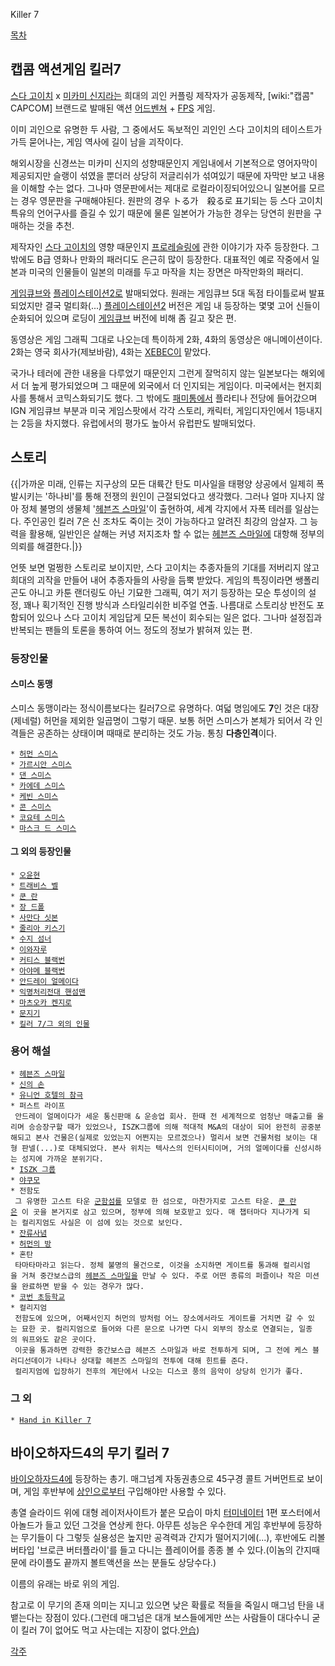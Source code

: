 Killer 7

[[목차]]

== 캡콤 액션게임 킬러7 ==
[[스다 고이치]] x [[미카미 신지]]라는 희대의 괴인 커플링 제작자가 공동제작, [wiki:"캡콤" CAPCOM] 브랜드로 발매된 액션 [[어드벤쳐]] + [[FPS]] 게임.

이미 괴인으로 유명한 두 사람, 그 중에서도 독보적인 괴인인 스다 고이치의 테이스트가 가득 묻어나는, 게임 역사에 길이 남을 괴작이다.

해외시장을 신경쓰는 미카미 신지의 성향때문인지 게임내에서 기본적으로 영어자막이 제공되지만 슬랭이 섞였을 뿐더러 상당히 저글리쉬가 섞여있기 때문에 자막만 보고 내용을 이해할 수는 없다. 그나마 영문판에서는 제대로 로컬라이징되어있으니 일본어를 모르는 경우 영문판을 구매해야된다. 원판의 경우 トる가　殺る로 표기되는 등 스다 고이치 특유의 언어구사를 즐길 수 있기 때문에 물론 일본어가 가능한 경우는 당연히 원판을 구매하는 것을 추천.

제작자인 [[스다 고이치]]의 영향 때문인지 [[프로레슬링]]에 관한 이야기가 자주 등장한다. 그 밖에도 B급 영화나 만화의 패러디도 은근히 많이 등장한다. 대표적인 예로 작중에서 일본과 미국의 인물들이 일본의 미래를 두고 마작을 치는 장면은 마작만화의 패러디.

[[게임큐브]]와 [[플레이스테이션2]]로 발매되었다. 원래는 게임큐브 5대 독점 타이틀로써 발표되었지만 결국 멀티화(...) [[플레이스테이션2]] 버전은 게임 내 등장하는 몇몇 고어 신들이 순화되어 있으며 로딩이 [[게임큐브]] 버전에 비해 좀 길고 잦은 편. 

동영상은 게임 그래픽 그대로 나오는데 특이하게 2화, 4화의 동영상은 애니메이션이다. 2화는 영국 회사가(제보바람), 4화는 [[XEBEC]]이 맡았다.

국가나 테러에 관한 내용을 다루었기 때문인지 그런게 잘먹히지 않는 일본보다는 해외에서 더 높게 평가되었으며 그 때문에 외국에서 더 인지되는 게임이다. 미국에서는 현지회사를 통해서 코믹스화되기도 했다. 그 밖에도 [[패미통]]에서 플라티나 전당에 들어갔으며 IGN 게임큐브 부분과 미국 게임스팟에서 각각 스토리, 캐릭터, 게임디자인에서 1등내지는 2등을 차지했다. 유럽에서의 평가도 높아서 유럽판도 발매되었다.

== 스토리 ==
{{|가까운 미래, 인류는 지구상의 모든 대륙간 탄도 미사일을 태평양 상공에서 일제히 폭발시키는 '하나비'를 통해 전쟁의 원인이 근절되었다고 생각했다. 그러나 얼마 지나지 않아 정체 불명의 생물체 '[[헤븐즈 스마일]]'이 출현하여, 세계 각지에서 자폭 테러를 일삼는다. 주인공인 킬러 7은 신 조차도 죽이는 것이 가능하다고 알려진 최강의 암살자. 그 능력을 활용해, 일반인은 살해는 커녕 저지조차 할 수 없는 [[헤븐즈 스마일]]에 대항해 정부의 의뢰를 해결한다.|}}

언뜻 보면 멀쩡한 스토리로 보이지만, 스다 고이치는 추종자들의 기대를 저버리지 않고 희대의 괴작을 만들어 내어 추종자들의 사랑을 듬뿍 받았다. 게임의 특징이라면 쌩폴리곤도 아니고 카툰 랜더링도 아닌 기묘한 그래픽, 여기 저기 등장하는 모순 투성이의 설정, 꽤나 획기적인 진행 방식과 스타일리쉬한 비주얼 연출. 나름대로 스토리상 반전도 포함되어 있으나 스다 고이치 게임답게 모든 복선이 회수되는 일은 없다. 그나마 설정집과 반복되는 팬들의 토론을 통하여 어느 정도의 정보가 밝혀져 있는 편.

=== 등장인물 ===
==== 스미스 동맹 ====
스미스 동맹이라는 정식이름보다는 킬러7으로 유명하다.
여덟 명임에도 '''7'''인 것은 대장(제네럴) 허먼을 제외한 일곱명이 그렇기 때문.
보통 허먼 스미스가 본체가 되어서 각 인격들은 공존하는 상태이며 때때로 분리하는 것도 가능. 통칭 '''다층인격'''이다.

 * [[허먼 스미스]]
 * [[가르시안 스미스]]
 * [[댄 스미스]]
 * [[카에데 스미스]]
 * [[케빈 스미스]]
 * [[콘 스미스]]
 * [[코요테 스미스]]
 * [[마스크 드 스미스]]

==== 그 외의 등장인물 ====
 * [[오윤현]]
 * [[트래비스 벨]]
 * [[쿤 란]]
 * [[장 드폴]]
 * [[사만다 싯본]]
 * [[줄리아 키스기]]
 * [[수지 섬너]]
 * [[이와자루]]
 * [[커티스 블랙번]]
 * [[아야메 블랙번]]
 * [[안드레이 얼메이다]]
 * [[익명처리전대 핸섬맨]]
 * [[마츠오카 켄지로]]
 * [[문지기]]
 * [[킬러 7/그 외의 인물]]

=== 용어 해설 ===
 * [[헤븐즈 스마일]]
 * [[신의 손]]
 * [[유니언 호텔의 참극]]
 * 퍼스트 라이프
  안드레이 얼메이다가 세운 통신판매 & 운송업 회사. 한때 전 세계적으로 엄청난 매출고를 올리며 승승장구할 때가 있었으나, ISZK그룹에 의해 적대적 M&A의 대상이 되어 완전히 공중분해되고 본사 건물은(실제로 있었는지 어쩐지는 모르겠으나) 멀리서 보면 건물처럼 보이는 대형 판넬(...)로 대체되었다. 본사 위치는 텍사스의 인터시티이며, 거의 얼메이다를 신성시하는 성지에 가까운 분위기다.
 * [[ISZK 그룹]]
 * [[야쿠모]]
 * 전함도
  그 유명한 고스트 타운 [[군함섬]]를 모델로 한 섬으로, 마찬가지로 고스트 타운. [[쿤 란]]은 이 곳을 본거지로 삼고 있으며, 정부에 의해 보호받고 있다. 매 챕터마다 지나가게 되는 컬리지엄도 사실은 이 섬에 있는 것으로 보인다.
 * [[잔류사념]]
 * [[허먼의 방]]
 * 혼탄
  타마타마라고 읽는다. 정체 불명의 물건으로, 이것을 소지하면 게이트를 통과해 컬리시엄을 거쳐 중간보스급의 [[헤븐즈 스마일]]을 만날 수 있다. 주로 어떤 종류의 퍼즐이나 작은 미션을 완료하면 받을 수 있는 경우가 많다.
 * [[코번 초등학교]]
 * 컬리지엄
  전함도에 있으며, 어째서인지 허먼의 방처럼 어느 장소에서라도 게이트를 거치면 갈 수 있는 묘한 곳. 컬리지엄으로 들어와 다른 문으로 나가면 다시 외부의 장소로 연결되는, 일종의 워프와도 같은 곳이다.
  이곳을 통과하면 강력한 중간보스급 헤븐즈 스마일과 바로 전투하게 되며, 그 전에 케스 블러디선데이가 나타나 상대할 헤븐즈 스마일의 전투에 대해 힌트를 준다.
  컬리지엄에 입장하기 전후의 계단에서 나오는 디스코 풍의 음악이 상당히 인기가 좋다.

=== 그 외 ===
 * [[Hand in Killer 7]]

== 바이오하자드4의 무기 킬러 7 ==
[[바이오하자드4]]에 등장하는 총기. 매그넘계 자동권총으로 45구경 콜트 거버먼트로 보이며, 게임 후반부에 [[상인]]으로부터 구입해야만 사용할 수 있다.

총열 슬라이드 위에 대형 레이저사이트가 붙은 모습이 마치 [[터미네이터]] 1편 포스터에서 아놀드가 들고 있던 그것을 연상케 한다. 아무튼 성능은 우수한데 게임 후반부에 등장하는 무기들이 다 그렇듯 실용성은 높지만 공격력과 간지가 떨어지기에(...), 후반에도 리볼버타입 '브로큰 버터플라이'를 들고 다니는 플레이어를 종종 볼 수 있다.(이놈의 간지때문에 라이플도 끝까지 볼트액션을 쓰는 분들도 상당수다.)

이름의 유래는 바로 위의 게임.

참고로 이 무기의 존재 의미는 지니고 있으면 낮은 확률로 적들을 죽일시 매그넘 탄을 내뱉는다는 장점이 있다.(그런데 매그넘은 대개 보스들에게만 쓰는 사람들이 대다수니 굳이 킬러 7이 없어도 먹고 사는데는 지장이 없다.[[안습]])

[[각주]]
